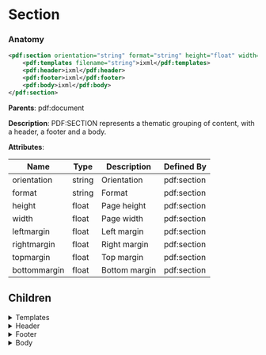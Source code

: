 # Section

### Anatomy

```xml
<pdf:section orientation="string" format="string" height="float" width="float" leftmargin="float" rightmargin="float" topmargin="float" bottommargin="float">
    <pdf:templates filename="string">ixml</pdf:templates>
    <pdf:header>ixml</pdf:header>
    <pdf:footer>ixml</pdf:footer>
    <pdf:body>ixml</pdf:body>
</pdf:section>
```

**Parents**: pdf:document

 **Description**:
 PDF:SECTION represents a thematic grouping of content, with a header, a footer and a body.

**Attributes**:

| Name | Type | Description | Defined By |
| ---- | ---- | ----------- | ---------- |
| orientation | string | Orientation | pdf:section |
| format | string | Format | pdf:section |
| height | float | Page height | pdf:section |
| width | float | Page width | pdf:section |
| leftmargin | float | Left margin | pdf:section |
| rightmargin | float | Right margin | pdf:section |
| topmargin | float | Top margin | pdf:section |
| bottommargin | float | Bottom margin | pdf:section |


## Children

<details>
<summary>Templates</summary>

### Anatomy
```xml
<pdf:templates filename="string">ixml</pdf:templates>
```

**Attributes**:

| Name | Type | Description |
| ---- | ---- | ----------- |
| filename | string | Filename/URL (local only) |

**Content: Code (ixml)**

```xml
<content type="ixml"/>
```

</details>

<details>
<summary>Header</summary>

### Anatomy
```xml
<pdf:header>ixml</pdf:header>
```

**Content: Code (ixml)**

```xml
<content type="ixml"/>
```

</details>

<details>
<summary>Footer</summary>

### Anatomy
```xml
<pdf:footer>ixml</pdf:footer>
```

**Content: Code (ixml)**

```xml
<content type="ixml"/>
```

</details>

<details>
<summary>Body</summary>

### Anatomy
```xml
<pdf:body>ixml</pdf:body>
```

**Content: Code (ixml)**

```xml
<content type="ixml"/>
```

</details>

